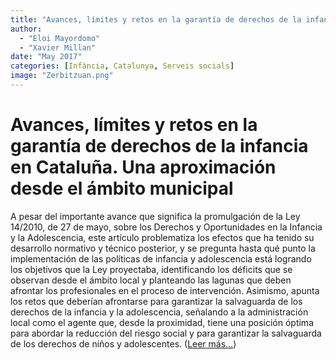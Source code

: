 ```yaml
---
title: "Avances, límites y retos en la garantía de derechos de la infancia en Cataluña. Una aproximación desde el ámbito municipal"
author: 
  - "Eloi Mayordomo"
  - "Xavier Millan"
date: "May 2017"
categories: [Infància, Catalunya, Serveis socials]
image: "Zerbitzuan.png"
---
```


# Avances, límites y retos en la garantía de derechos de la infancia en Cataluña. Una aproximación desde el ámbito municipal

A pesar del importante avance que significa la promulgación de la Ley 14/2010, de 27 de mayo, sobre los Derechos y Oportunidades en la Infancia y la Adolescencia, este artículo problematiza los efectos que ha tenido su desarrollo normativo y técnico posterior, y se pregunta hasta qué punto la implementación de las políticas de infancia y adolescencia está logrando los objetivos que la Ley proyectaba, identificando los déficits que se observan desde el ámbito local y planteando las lagunas que deben afrontar los profesionales en el proceso de intervención. Asimismo, apunta los retos que deberían afrontarse para garantizar la salvaguarda de los derechos de la infancia y la adolescencia, señalando a la administración local como el agente que, desde la proximidad, tiene una posición óptima para abordar la reducción del riesgo social y para garantizar la salvaguarda de los derechos de niños y adolescentes. ([Leer más...](https://www.zerbitzuan.net/documentos/zerbitzuan/Avances_limites_retos_garantia_derechos_infantiles_Cataluna.pdf))
